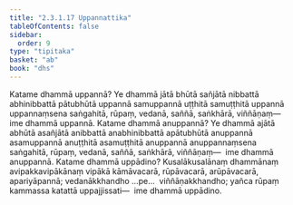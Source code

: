 ```yaml
---
title: "2.3.1.17 Uppannattika"
tableOfContents: false
sidebar:
  order: 9
type: "tipitaka"
basket: "ab"
book: "dhs"
---
```



<DynamicBreadcrumb />

<Division number="1041" book="dhs" bookNo="29" page="212">

<Paragraph number="1706" book="dhs">
Katame dhammā uppannā? Ye dhammā jātā bhūtā sañjātā nibbattā abhinibbattā pātubhūtā uppannā samuppannā uṭṭhitā samuṭṭhitā uppannā uppannaṃsena saṅgahitā, rūpaṃ, vedanā, saññā, saṅkhārā, viññāṇaṃ—  ime dhammā uppannā.
</Paragraph>

</Division>
<Division number="1042" book="dhs" bookNo="29" page="212">

<Paragraph number="1707" book="dhs">
Katame dhammā anuppannā? Ye dhammā ajātā abhūtā asañjātā anibbattā anabhinibbattā apātubhūtā anuppannā asamuppannā anuṭṭhitā asamuṭṭhitā anuppannā anuppannaṃsena saṅgahitā, rūpaṃ, vedanā, saññā, saṅkhārā, viññāṇaṃ—  ime dhammā anuppannā.
</Paragraph>

</Division>
<Division number="1043" book="dhs" bookNo="29" page="212">

<Paragraph number="1708" book="dhs">
Katame dhammā uppādino? Kusalākusalānaṃ dhammānaṃ avipakkavipākānaṃ vipākā kāmāvacarā, rūpāvacarā, arūpāvacarā, apariyāpannā; vedanākkhandho …pe…  viññāṇakkhandho; yañca rūpaṃ kammassa katattā uppajjissati—  ime dhammā uppādino.
</Paragraph>
</Division>
